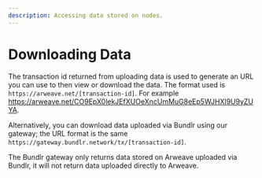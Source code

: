 ```yaml
---
description: Accessing data stored on nodes.
---
```



# Downloading Data

The transaction id returned from uploading data is used to generate an URL you can use to then view or download the data. The format used is `https://arweave.net/[transaction-id]`. For example https://arweave.net/CO9EpX0lekJEfXUOeXncUmMuG8eEp5WJHXl9U9yZUYA.

Alternatively, you can download data uploaded via Bundlr using our gateway; the URL format is the same `https://gateway.bundlr.network/tx/[transaction-id]`.

<Callout type="info" emoji="ℹ️">
	The Bundlr gateway only returns data stored on Arweave uploaded via Bundlr, it will not return data uploaded
	directly to Arweave.
</Callout>
